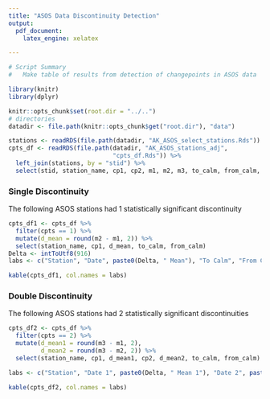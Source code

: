 ```yaml
---
title: "ASOS Data Discontinuity Detection"
output: 
  pdf_document:
    latex_engine: xelatex

---
```

```r
# Script Summary
#   Make table of results from detection of changepoints in ASOS data

library(knitr)
library(dplyr)

knitr::opts_chunk$set(root.dir = "../..")
# directories
datadir <- file.path(knitr::opts_chunk$get("root.dir"), "data")

stations <- readRDS(file.path(datadir, "AK_ASOS_select_stations.Rds"))
cpts_df <- readRDS(file.path(datadir, "AK_ASOS_stations_adj", 
                             "cpts_df.Rds")) %>%
  left_join(stations, by = "stid") %>%
  select(stid, station_name, cp1, cp2, m1, m2, m3, to_calm, from_calm, cpts)

```

### Single Discontinuity
The following ASOS stations had 1 statistically significant discontinuity

```r
cpts_df1 <- cpts_df %>% 
  filter(cpts == 1) %>%
  mutate(d_mean = round(m2 - m1, 2)) %>%
  select(station_name, cp1, d_mean, to_calm, from_calm) 
Delta <- intToUtf8(916)
labs <- c("Station", "Date", paste0(Delta, " Mean"), "To Calm", "From Calm")

kable(cpts_df1, col.names = labs)
```

### Double Discontinuity
The following ASOS stations had 2 statistically significant discontinuities

```r
cpts_df2 <- cpts_df %>% 
  filter(cpts == 2) %>%
  mutate(d_mean1 = round(m3 - m1, 2),
         d_mean2 = round(m3 - m2, 2)) %>%
  select(station_name, cp1, d_mean1, cp2, d_mean2, to_calm, from_calm) 

labs <- c("Station", "Date 1", paste0(Delta, " Mean 1"), "Date 2", paste0(Delta, " Mean 2"), "To Calm", "From Calm")

kable(cpts_df2, col.names = labs)
```